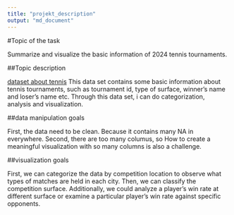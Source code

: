 ```yaml
---
title: "projekt_description"
output: "md_document"
---
```

#Topic of the task

Summarize and visualize the basic information of 2024 tennis tournaments.

##Topic description

[dataset about tennis](https://github.com/JeffSackmann/tennis_atp/blob/master/atp_matches_qual_chall_2024.csv) This data set contains some basic information about tennis tournaments, such as tournament id, type of surface, winner's name and loser's name etc. Through this data set, i can do categorization, analysis and visualization. 

##data manipulation goals

First, the data need to be clean. Because it contains many NA in everywhere. Second, there are too many columus, so How to create a meaningful visualization with so many columns is also a challenge.

##visualization goals

First, we can categorize the data by competition location to observe what types of matches are held in each city. Then, we can classify the competition surface. Additionally, we could analyze a player’s win rate at different surface or examine a particular player’s win rate against specific opponents.







